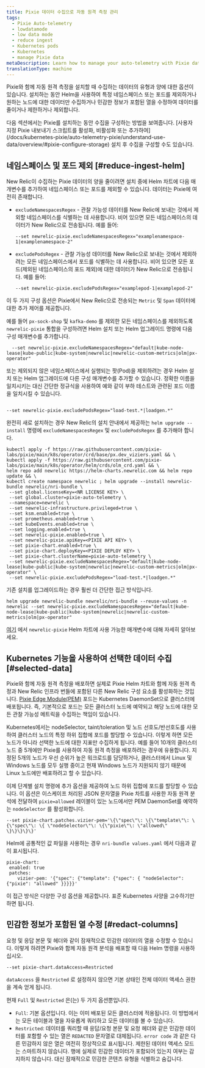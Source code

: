 ```yaml
---
title: Pixie 데이터 수집으로 자동 원격 측정 관리
tags:
  - Pixie Auto-telemetry
  - lowdatamode
  - low data mode
  - reduce ingest
  - Kubernetes pods
  - Kubernetes
  - manage Pixie data
metaDescription: Learn how to manage your auto-telemetry with Pixie data ingest
translationType: machine
---
```


Pixie와 함께 자동 원격 측정을 설치할 때 수집하는 데이터의 유형과 양에 대한 옵션이 있습니다. 설치하는 동안 Helm을 사용하여 특정 네임스페이스 또는 포드를 제외하거나 원하는 노드에 대한 데이터만 수집하거나 민감한 정보가 포함된 열을 수정하여 데이터를 줄이거나 제한하거나 제외합니다.

<Callout variant="important">
  다음 섹션에서는 Pixie를 설치하는 동안 수집을 구성하는 방법을 보여줍니다. [사용자 지정 Pixie 내보내기 스크립트를 활성화, 비활성화 또는 추가하여](/docs/kubernetes-pixie/auto-telemetry-pixie/understand-use-data/overview/#pixie-configure-storage) 설치 후 수집을 구성할 수도 있습니다.
</Callout>

## 네임스페이스 및 포드 제외 [#reduce-ingest-helm]

New Relic이 수집하는 Pixie 데이터의 양을 줄이려면 설치 중에 Helm 차트에 다음 매개변수를 추가하여 네임스페이스 또는 포드를 제외할 수 있습니다. 데이터는 Pixie에 여전히 존재합니다.

* `excludeNamespacesRegex` - 관찰 가능성 데이터를 New Relic에 보내는 것에서 제외할 네임스페이스를 식별하는 데 사용합니다. 비어 있으면 모든 네임스페이스의 데이터가 New Relic으로 전송됩니다. 예를 들어:

  ```
  --set newrelic-pixie.excludeNamespacesRegex="examplenamespace-1|examplenamespace-2"
  ```

* `excludePodsRegex` - 관찰 가능성 데이터를 New Relic으로 보내는 것에서 제외하려는 모든 네임스페이스에서 포드를 식별하는 데 사용합니다. 비어 있으면 모든 포드(제외된 네임스페이스의 포드 제외)에 대한 데이터가 New Relic으로 전송됩니다. 예를 들어:

  ```
  --set newrelic-pixie.excludePodsRegex="examplepod-1|examplepod-2"
  ```

이 두 가지 구성 옵션은 Pixie에서 New Relic으로 전송되는 `Metric` 및 `Span` 데이터에 대한 추가 제어를 제공합니다.

예를 들어 `px-sock-shop` 및 `kafka-demo` 를 제외한 모든 네임스페이스를 제외하도록 `newrelic-pixie` 통합을 구성하려면 Helm 설치 또는 Helm 업그레이드 명령에 다음 구성 매개변수를 추가합니다.

```
  --set newrelic-pixie.excludeNamespacesRegex="default|kube-node-lease|kube-public|kube-system|newrelic|newrelic-custom-metrics|olm|px-operator"
```

또는 제외되지 않은 네임스페이스에서 실행되는 팟(Pod)을 제외하려는 경우 Helm 설치 또는 Helm 업그레이드에 다른 구성 매개변수를 추가할 수 있습니다. 정확한 이름을 일치시키는 대신 간단한 정규식을 사용하여 예와 같이 부하 테스트와 관련된 포드 이름을 일치시킬 수 있습니다.

```

--set newrelic-pixie.excludePodsRegex="load-test.*|loadgen.*"

```

완전히 새로 설치하는 경우 New Relic의 설치 안내에서 제공하는 `helm upgrade --install` 명령에 `excludeNamespacesRegex` 및 `excludePodsRegex` 를 추가해야 합니다.

```
kubectl apply -f https://raw.githubusercontent.com/pixie-labs/pixie/main/k8s/operator/crd/base/px.dev_viziers.yaml && \
kubectl apply -f https://raw.githubusercontent.com/pixie-labs/pixie/main/k8s/operator/helm/crds/olm_crd.yaml && \
helm repo add newrelic https://helm-charts.newrelic.com && helm repo update && \
kubectl create namespace newrelic ; helm upgrade --install newrelic-bundle newrelic/nri-bundle \
 --set global.licenseKey=<NR LICENSE KEY> \
 --set global.cluster=pixie-auto-telemetry \
 --namespace=newrelic \
 --set newrelic-infrastructure.privileged=true \
 --set ksm.enabled=true \
 --set prometheus.enabled=true \
 --set kubeEvents.enabled=true \
 --set logging.enabled=true \
 --set newrelic-pixie.enabled=true \
 --set newrelic-pixie.apiKey=<PIXIE API KEY> \
 --set pixie-chart.enabled=true \
 --set pixie-chart.deployKey=<PIXIE DEPLOY KEY> \
 --set pixie-chart.clusterName=pixie-auto-telemetry \
 --set newrelic-pixie.excludeNamespacesRegex="default|kube-node-lease|kube-public|kube-system|newrelic|newrelic-custom-metrics|olm|px-operator" \
 --set newrelic-pixie.excludePodsRegex="load-test.*|loadgen.*"
```

기존 설치를 업그레이드하는 경우 훨씬 더 간단한 접근 방식입니다.

```
helm upgrade newrelic-bundle newrelic/nri-bundle --reuse-values -n newrelic --set newrelic-pixie.excludeNamespacesRegex="default|kube-node-lease|kube-public|kube-system|newrelic|newrelic-custom-metrics|olm|px-operator"
```

[여기](https://github.com/newrelic/helm-charts/tree/master/charts/newrelic-pixie#chart-details) 에서 `newrelic-pixie` Helm 차트에 사용 가능한 매개변수에 대해 자세히 알아보세요.

## Kubernetes 기능을 사용하여 선택한 데이터 수집 [#selected-data]

Pixie와 함께 자동 원격 측정을 배포하면 실제로 Pixie Helm 차트와 함께 자동 원격 측정과 New Relic 인프라 번들에 포함된 다른 New Relic 구성 요소를 활성화하는 것입니다. [Pixie Edge Module(PEM)](https://docs.pixielabs.ai/tutorials/custom-data/distributed-bpftrace-deployment#background) 포드는 Kubernetes DaemonSet으로 클러스터에 배포됩니다. 즉, 기본적으로 포드는 모든 클러스터 노드에 예약되고 해당 노드에 대한 모든 관찰 가능성 메트릭을 수집하는 책임이 있습니다.

Kubernetes에서는 nodeSelector, taint/toleration 및 노드 선호도/반선호도를 사용하여 클러스터 노드의 특정 하위 집합에 포드를 할당할 수 있습니다. 이렇게 하면 모든 노드가 아니라 선택한 노드에 대한 지표만 수집하게 됩니다. 예를 들어 10개의 클러스터 노드 중 5개에만 Pixie를 사용하여 자동 원격 측정을 배포하려는 경우에 유용합니다. 지정된 5개의 노드가 우선 순위가 높은 워크로드를 담당하거나, 클러스터에서 Linux 및 Windows 노드를 모두 실행 중이고 현재 Windows 노드가 지원되지 않기 때문에 Linux 노드에만 배포하려고 할 수 있습니다.

이제 단계별 설치 명령에 추가 옵션을 제공하여 노드 하위 집합에 포드를 할당할 수 있습니다. 이 옵션은 이스케이프 처리된 JSON 문자열을 Pixie 차트를 사용한 자동 원격 분석에 전달하여 `pixie=allowed` 레이블이 있는 노드에서만 PEM DaemonSet를 예약하는 `nodeSelector` 를 활성화합니다.

```
--set pixie-chart.patches.vizier-pem='\{\"spec\"\: \{\"template\"\: \{\"spec\"\: \{ \"nodeSelector\"\: \{\"pixie\"\: \"allowed\" \}\}\}\}\}'
```

Helm에 공통적인 값 파일을 사용하는 경우 `nri-bundle values.yaml` 에서 다음과 같이 표시됩니다.

```
pixie-chart:
 enabled: true
 patches:
    vizier-pem: '{"spec": {"template": {"spec": { "nodeSelector": {"pixie": "allowed" }}}}}'

```

이 접근 방식은 다양한 구성 옵션을 제공합니다. 표준 Kubernetes 사양을 고수하기만 하면 됩니다.

## 민감한 정보가 포함된 열 수정 [#redact-columns]

요청 및 응답 본문 및 헤더와 같이 잠재적으로 민감한 데이터의 열을 수정할 수 있습니다. 이렇게 하려면 Pixie와 함께 자동 원격 분석을 배포할 때 다음 Helm 명령을 사용하십시오.

```
--set pixie-chart.dataAccess=Restricted
```

`dataAccess` 을 `Restricted` 로 설정하지 않으면 기본 상태인 전체 데이터 액세스 권한을 계속 얻게 됩니다.

현재 `Full` 및 `Restricted` 은(는) 두 가지 옵션뿐입니다.

* `Full`: 기본 옵션입니다. 이는 이미 배포된 모든 클러스터에 적용됩니다. 이 방법에서는 모든 테이블과 열을 자유롭게 쿼리하고 모든 데이터를 볼 수 있습니다.
* `Restricted`: 데이터를 쿼리할 때 응답/요청 본문 및 요청 헤더와 같은 민감한 데이터를 포함할 수 있는 열은 `REDACTED` 문자열로 대체됩니다. `error code` 과 같은 다른 민감하지 않은 열은 여전히 정상적으로 표시됩니다. 제한된 데이터 액세스 모드는 스마트하지 않습니다. 행에 실제로 민감한 데이터가 포함되어 있는지 여부는 감지하지 않습니다. 대신 잠재적으로 민감한 콘텐츠 유형을 식별하고 숨깁니다.
